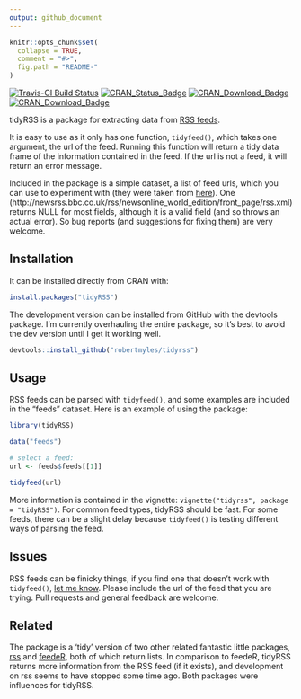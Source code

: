 ```yaml
---
output: github_document
---
```


<!-- README.md is generated from README.Rmd. Please edit that file -->

```r
knitr::opts_chunk$set(
  collapse = TRUE,
  comment = "#>",
  fig.path = "README-"
)
```

[![Travis-CI Build Status](https://travis-ci.org/RobertMyles/tidyRSS.svg?branch=master)](https://travis-ci.org/RobertMyles/tidyRSS)
[![CRAN_Status_Badge](https://www.r-pkg.org/badges/version/tidyRSS)](https://cran.r-project.org/package=tidyRSS)
[![CRAN_Download_Badge](http://cranlogs.r-pkg.org/badges/tidyRSS)](https://CRAN.R-project.org/package=tidyRSS)
[![CRAN_Download_Badge](http://cranlogs.r-pkg.org/badges/grand-total/tidyRSS)](https://CRAN.R-project.org/package=tidyRSS)

tidyRSS is a package for extracting data from [RSS feeds](https://en.wikipedia.org/wiki/RSS).

It is easy to use as it only has one function, `tidyfeed()`, which takes one argument, the url of the feed. Running this function will return a tidy data frame of the information contained in the feed. If the url is not a feed, it will return an error message.

Included in the package is a simple dataset, a list of feed urls, which you can use to experiment with (they were taken from [here](https://raw.githubusercontent.com/DataWookie/feedeR/master/tests/testthat/test-feeds.txt)). One (http://newsrss.bbc.co.uk/rss/newsonline_world_edition/front_page/rss.xml) returns NULL for most fields, although it is a valid field (and so throws an actual error). So bug reports (and suggestions for fixing them) are very welcome.  

## Installation

It can be installed directly from CRAN with: 

```r

install.packages("tidyRSS")

```


The development version can be installed from GitHub with the devtools package. I'm currently overhauling the entire package, so it's best to avoid the dev version until I get it working well. 

```r

devtools::install_github("robertmyles/tidyrss")

```

## Usage 

RSS feeds can be parsed with `tidyfeed()`, and some examples are included in the "feeds" dataset. Here is an example of using the package:   

```r
library(tidyRSS)

data("feeds")

# select a feed:
url <- feeds$feeds[[1]]

tidyfeed(url)

```

More information is contained in the vignette: `vignette("tidyrss", package = "tidyRSS")`. For common feed types, tidyRSS should be fast. For some feeds, there can be a slight delay because `tidyfeed()` is testing different ways of parsing the feed.


## Issues 

RSS feeds can be finicky things, if you find one that doesn't work with `tidyfeed()`, [let me know](https://github.com/robertmyles/tidyrss/issues). Please include the url of the feed that you are trying. Pull requests and general feedback are welcome.  

## Related  

The package is a 'tidy' version of two other related fantastic little packages, [rss](https://github.com/noahhl/r-does-rss) and [feedeR](https://github.com/DataWookie/feedeR), both of which return lists. In comparison to feedeR, tidyRSS returns more information from the RSS feed (if it exists), and development on rss seems to have stopped some time ago. Both packages were influences for tidyRSS.  


